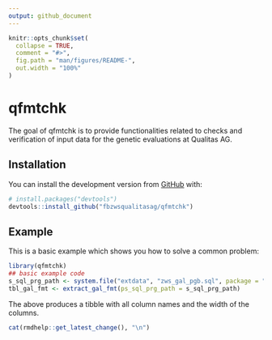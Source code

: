 ```yaml
---
output: github_document
---
```


<!-- README.md is generated from README.Rmd. Please edit that file -->

```r
knitr::opts_chunk$set(
  collapse = TRUE,
  comment = "#>",
  fig.path = "man/figures/README-",
  out.width = "100%"
)
```

# qfmtchk

<!-- badges: start -->
<!-- badges: end -->

The goal of qfmtchk is to provide functionalities related to checks and verification of input data for the genetic evaluations at Qualitas AG.

## Installation

You can install the development version from [GitHub](https://github.com/) with:

``` r
# install.packages("devtools")
devtools::install_github("fbzwsqualitasag/qfmtchk")
```

## Example

This is a basic example which shows you how to solve a common problem:

```r
library(qfmtchk)
## basic example code
s_sql_prg_path <- system.file("extdata", "zws_gal_pgb.sql", package = "qfmtchk")
tbl_gal_fmt <- extract_gal_fmt(ps_sql_prg_path = s_sql_prg_path)
```

The above produces a tibble with all column names and the width of the columns.

```r
cat(rmdhelp::get_latest_change(), "\n")
```


